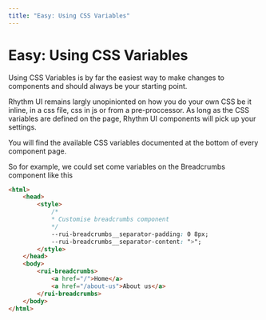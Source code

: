 ```yaml
---
title: "Easy: Using CSS Variables"
---
```



# Easy: Using CSS Variables

Using CSS Variables is by far the easiest way to make changes to components and should always be your starting point.

Rhythm UI remains largly unopinionted on how you do your own CSS be it inline, in a css file, css in js or from a pre-proccessor. 
As long as the CSS variables are defined on the page, Rhythm UI components will pick up your settings.

You will find the available CSS variables documented at the bottom of every component page.

So for example, we could set come variables on the Breadcrumbs component like this

```html
<html>
	<head>
		<style>
			/*
			* Customise breadcrumbs component
			*/
			--rui-breadcrumbs__separator-padding: 0 8px;
			--rui-breadcrumbs__separator-content: ">";
		</style>
	</head>
	<body>
		<rui-breadcrumbs>
			<a href="/">Home</a>
			<a href="/about-us">About us</a>
		</rui-breadcrumbs>
	</body>
</html>
```